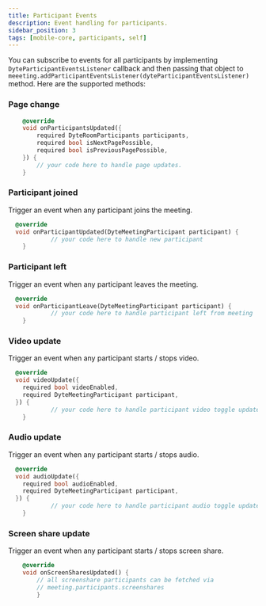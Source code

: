 ```yaml
---
title: Participant Events
description: Event handling for participants.
sidebar_position: 3
tags: [mobile-core, participants, self]
---
```



You can subscribe to events for all participants by implementing `DyteParticipantEventsListener` callback and then passing that object to `meeeting.addParticipantEventsListener(dyteParticipantEventsListener)` method.
Here are the supported methods:

### Page change

```dart
    @override
    void onParticipantsUpdated({
        required DyteRoomParticipants participants,
        required bool isNextPagePossible,
        required bool isPreviousPagePossible,
    }) {
        // your code here to handle page updates.
    }
```

### Participant joined

Trigger an event when any participant joins the meeting.

```dart
  @override
  void onParticipantUpdated(DyteMeetingParticipant participant) {
            // your code here to handle new participant
    }
```

### Participant left

Trigger an event when any participant leaves the meeting.

```dart
  @override
  void onParticipantLeave(DyteMeetingParticipant participant) {
            // your code here to handle participant left from meeting
    }
```

### Video update

Trigger an event when any participant starts / stops video.

```dart
  @override
  void videoUpdate({
    required bool videoEnabled,
    required DyteMeetingParticipant participant,
  }) {
            // your code here to handle participant video toggle update
    }
```

### Audio update

Trigger an event when any participant starts / stops audio.

```dart
  @override
  void audioUpdate({
    required bool audioEnabled,
    required DyteMeetingParticipant participant,
  }) {
            // your code here to handle participant audio toggle update
    }
```

### Screen share update

Trigger an event when any participant starts / stops screen share.

```dart
    @override
    void onScreenSharesUpdated() {
        // all screenshare participants can be fetched via 
        // meeting.participants.screenshares
        }
```